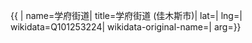 {{ {{{1|PRC admin/showdata}}}|
name=学府街道|
title=学府街道 (佳木斯市)|
lat=|
lng=|
wikidata=Q101253224|
wikidata-original-name=|
arg={{{arg|}}}}}